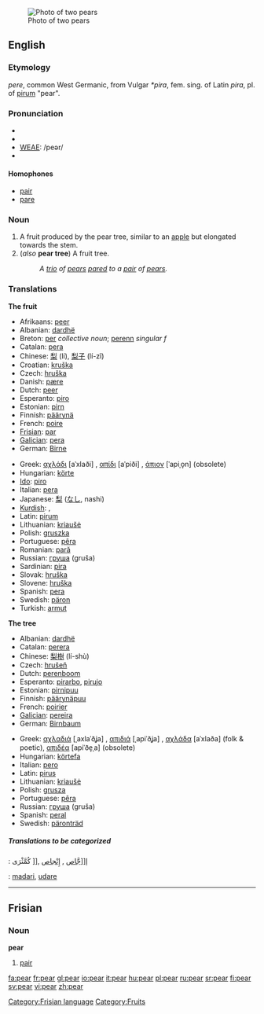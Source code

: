 [[Image:Pears.jpg|thumb|Photo of two pears]]
==English==

===Etymology===
{{OE.}} ''pere'', common West Germanic, from Vulgar {{L.}} ''*pira'', fem. sing. of Latin ''pira'', pl. of [[pirum]] "pear".

===Pronunciation===
{{wikipedia}}
* {{AHD|pâr}}
* {{IPA|/peə/}}
*[[w:WEAE|WEAE]]: /peər/  
* {{SAMPA|/pe@(r)/}}

====Homophones====
{{commons}}
*[[pair]]
*[[pare]]

===Noun===
{{en-noun}}

# A fruit produced by the pear tree, similar to an [[apple]] but elongated towards the stem.
# (''also'' '''pear tree''') A fruit tree.
#:''A [[trio]] of [[pear]]s [[pare]]d to a [[pair]] of [[pear]]s.''

===Translations===
'''The fruit'''
{{top}}
*Afrikaans: [[peer]]
*Albanian: [[dardhë]] {{f}}
*Breton: [[per]] ''collective noun''; [[perenn]] ''singular f''
*Catalan: [[pera]] {{f}}
*Chinese: [[梨]] (lí), [[梨子]] (lí-zǐ)
*Croatian: [[kruška]] {{f}}
*Czech: [[hruška]] {{f}}
*Danish: [[pære]]
*Dutch: [[peer]] {{f}}
*Esperanto: [[piro]]
*Estonian: [[pirn]]
*Finnish: [[päärynä]]
*French: [[poire]] {{f}}
*[[Frisian]]: [[par]]
*[[Galician]]: [[pera]] {{f}}
*German: [[Birne]] {{f}}
{{mid}}
*Greek: [[αχλάδι]] [aˈxlaði] {{n}}, [[απίδι]] [aˈpiði] {{n}}, [[άπιον]] [ˈapiˌo̞n] {{n}} (obsolete)
*Hungarian: [[körte]]
*[[Ido]]: [[piro]]
*Italian: [[pera]] {{f}}
*Japanese: [[梨]] ([[なし]], nashi)
*[[Kurdish]]: {{trad|ku|hirmî}} {{f}}, {{trad|ku|karçîn}}
*Latin: [[pirum]] {{n}}
*Lithuanian: [[kriaušė]] {{f}}
*Polish: [[gruszka]] {{f}}
*Portuguese: [[pêra]]
*Romanian: [[pară]] {{f}}
*Russian: [[груша]] (gruša) {{f}}
*Sardinian: [[pira]] {{f}}
*Slovak: [[hruška]] {{f}}
*Slovene: [[hruška]] {{f}}
*Spanish: [[pera]] {{f}}
*Swedish: [[päron]] {{n}}
*Turkish: [[armut]]
{{bottom}}

'''The tree'''
{{top}}
*Albanian: [[dardhë]] {{f}}
*Catalan: [[perera]] {{f}}
*Chinese: [[梨樹]] (lí-shù)
*Czech: [[hrušeň]] {{f}}
*Dutch: [[perenboom]] {{m}}
*Esperanto: [[pirarbo]], [[pirujo]]
*Estonian: [[pirnipuu]]
*Finnish: [[päärynäpuu]]
*French: [[poirier]] {{m}}
*[[Galician]]: [[pereira]] {{f}}
*German: [[Birnbaum]] {{m}}
{{mid}}
*Greek: [[αχλαδιά]] [ˌaxlaˈðʝa] {{f}}, [[απιδιά]] [ˌapiˈðʝa] {{f}}, [[αχλάδα]] [aˈxlaða] {{f}} (folk & poetic), [[απιδέα]] [apiˈðe̞ˌa] {{f}} (obsolete)
*Hungarian: [[körte]][[fa]]
*Italian: [[pero]] {{m}}
*Latin: [[pirus]] {{m}}
*Lithuanian: [[kriaušė]] {{f}}
*Polish: [[grusza]] {{f}}
*Portuguese: [[pêra]]
*Russian: [[груша]] (gruša) {{f}}
*Spanish: [[peral]] {{m}}
*Swedish: [[päronträd]]
{{bottom}}

=====Translations to be categorized=====
{{checktrans}}

{{ttbc|Arabic}}: [[إ[[جَّاص]]  , [[إِنْجاص]]  ,[[ كُمَّثْرَى

{{ttbc|Basque}}: [[madari]], [[udare]]

----

==Frisian==

===Noun===
'''pear'''

# [[pair]]

[[Category:Frisian language]]
[[Category:Fruits]]

[[fa:pear]]
[[fr:pear]]
[[gl:pear]]
[[io:pear]]
[[it:pear]]
[[hu:pear]]
[[pl:pear]]
[[ru:pear]]
[[sr:pear]]
[[fi:pear]]
[[sv:pear]]
[[vi:pear]]
[[zh:pear]]